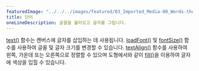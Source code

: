 ---
featuredImage: "../../../images/featured/03_Imported_Media-00_Words-thumbnail.png"
title: 단어
oneLineDescription: 글꼴을 불러오고 글자를 그립니다.
---

<a href="https://p5js.org/reference/p5/text" target="_blank">text()</a> 함수는 캔버스에 글자를 삽입하는 데 사용됩니다. 
<a href="https://p5js.org/reference/p5/loadFont" target="_blank">loadFont()</a> 및 
<a href="https://p5js.org/reference/p5/fontSize" target="_blank">fontSize()</a> 함수를 사용하여 글꼴 및 글자 크기를 변경할 수 있습니다.
<a href="https://p5js.org/reference/p5/textAlign" target="_blank">textAlign()</a> 함수를 사용하여 왼쪽, 가운데 또는 오른쪽으로 정렬할 수 있으며 도형에서와 같이 <a href="https://p5js.org/reference/p5/fill" target="_blank">fill()</a>을 이용하여 글자에 색상을 입힐 수 있습니다.
